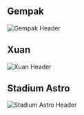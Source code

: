## Gempak
![Gempak Header](/images/header/gempak.png)

## Xuan
![Xuan Header](/images/header/xuan.png)

## Stadium Astro
![Stadium Astro Header](/images/header/stadium_astro.png)

